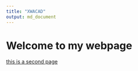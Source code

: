 ```yaml
---
title: "XWACAD"
output: md_document
---
```


# Welcome to my webpage

[this is a second page](index2.md)